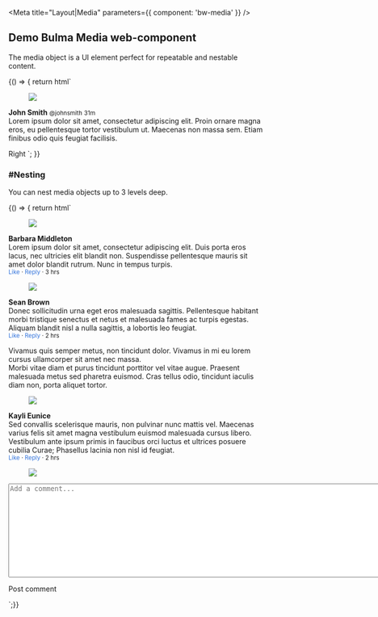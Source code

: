 
<Meta title="Layout|Media" parameters={{ component: 'bw-media' }} />

## Demo Bulma Media web-component

The media object is a UI element perfect for repeatable and nestable content.

<Preview withToolbar>
  <Story name="simple" height="200px">
    {() => { 
      return html`
      <bw-media>
        <figure slot="media-left">
          <img src="https://bulma.io/images/placeholders/128x128.png" />
        </figure>
        <bw-content slot="media-content">
          <p>
            <strong>John Smith</strong> <small>@johnsmith</small> <small>31m</small>
            <br />
            Lorem ipsum dolor sit amet, consectetur adipiscing elit. Proin ornare magna eros, eu
            pellentesque tortor vestibulum ut. Maecenas non massa sem. Etiam finibus odio quis
            feugiat facilisis.
          </p>
        </bw-content>
        <bw-content slot="media-right">
          <bw-button>Right</bw-button>
        </bw-content>
      </bw-media>
    `;
    }}
  </Story>
</Preview>

<Props of="bw-media"/>

### #Nesting
You can nest media objects up to 3 levels deep.

<Preview>
  <Story name="nesting">
    {() => { 
      return html`
    <style>
      a {
        color: #3273dc;
        cursor: pointer;
      }
    </style>
    <div>
      <bw-media>
        <figure slot="media-left">
          <!--- Replace for image component --->
          <p class="image is-64x64">
            <img src="https://bulma.io/images/placeholders/128x128.png">
          </p>
        </figure>
          <bw-content slot="media-content">
            <p>
              <strong>Barbara Middleton</strong>
              <br>
              Lorem ipsum dolor sit amet, consectetur adipiscing elit. Duis porta eros lacus, nec ultricies elit blandit non. Suspendisse pellentesque mauris sit amet dolor blandit rutrum. Nunc in tempus turpis.
              <br>
              <small><a>Like</a> · <a>Reply</a> · 3 hrs</small>
            </p>
          </bw-content>
          <bw-media slot="media-nested">
            <figure slot="media-left">
              <p class="image is-48x48">
                <img src="https://bulma.io/images/placeholders/96x96.png">
              </p>
            </figure>
            <div slot="media-content">
              <bw-content>
                <p>
                  <strong>Sean Brown</strong>
                  <br>
                  Donec sollicitudin urna eget eros malesuada sagittis. Pellentesque habitant morbi tristique senectus et netus et malesuada fames ac turpis egestas. Aliquam blandit nisl a nulla sagittis, a lobortis leo feugiat.
                  <br>
                  <small><a>Like</a> · <a>Reply</a> · 2 hrs</small>
                </p>
              </bw-content>
              <bw-media>
                <div slot="media-nested">
                Vivamus quis semper metus, non tincidunt dolor. Vivamus in mi eu lorem cursus ullamcorper sit amet nec massa.
                </div>
              </bw-media>
              <bw-media>
                 <div slot="media-nested">
                Morbi vitae diam et purus tincidunt porttitor vel vitae augue. Praesent malesuada metus sed pharetra euismod. Cras tellus odio, tincidunt iaculis diam non, porta aliquet tortor.
                </div>
              </bw-media>
            </div>
          </bw-media>
          <bw-media slot="media-nested">
            <figure slot="media-left">
              <p class="image is-48x48">
                <img src="https://bulma.io/images/placeholders/96x96.png">
              </p>
            </figure>
            <div slot="media-content">
              <bw-content>
                <p>
                  <strong>Kayli Eunice </strong>
                  <br>
                  Sed convallis scelerisque mauris, non pulvinar nunc mattis vel. Maecenas varius felis sit amet magna vestibulum euismod malesuada cursus libero. Vestibulum ante ipsum primis in faucibus orci luctus et ultrices posuere cubilia Curae; Phasellus lacinia non nisl id feugiat.
                  <br>
                  <small><a>Like</a> · <a>Reply</a> · 2 hrs</small>
                </p>
              </bw-content>
            </div>
          </bw-media>
      </bw-media>
      <bw-media>
          <figure slot="media-left">
            <p class="image is-64x64">
              <img src="https://bulma.io/images/placeholders/128x128.png">
            </p>
          </figure>
          <div slot="media-content">
            <div class="field">
              <p class="control">
                <textarea rows="12" cols="100" class="textarea" placeholder="Add a comment..."></textarea>
              </p>
            </div>
            <div class="field">
              <p class="control">
                <bw-button>Post comment</bw-button>
              </p>
            </div>
          </div>
      </bw-media>
    </div>
    `;}}
  </Story>
</Preview>
